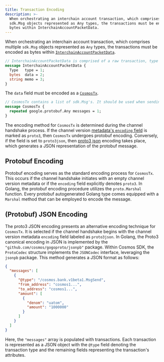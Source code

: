 ```yaml
---
title: Transaction Encoding
description: >-
  When orchestrating an interchain account transaction, which comprises multiple
  sdk.Msg objects represented as Any types, the transactions must be encoded as
  bytes within InterchainAccountPacketData.
---
```


When orchestrating an interchain account transaction, which comprises multiple `sdk.Msg` objects represented as `Any` types, the transactions must be encoded as bytes within [`InterchainAccountPacketData`](https://github.com/cosmos/ibc-go/blob/v7.2.0/proto/ibc/applications/interchain_accounts/v1/packet.proto#L21-L26).

```protobuf
// InterchainAccountPacketData is comprised of a raw transaction, type of transaction and optional memo field.
message InterchainAccountPacketData {
  Type   type = 1;
  bytes  data = 2;
  string memo = 3;
}
```

The `data` field must be encoded as a [`CosmosTx`](https://github.com/cosmos/ibc-go/blob/v7.2.0/proto/ibc/applications/interchain_accounts/v1/packet.proto#L28-L31).

```protobuf
// CosmosTx contains a list of sdk.Msg's. It should be used when sending transactions to an SDK host chain.
message CosmosTx {
  repeated google.protobuf.Any messages = 1;
}
```

The encoding method for `CosmosTx` is determined during the channel handshake process. If the channel version [metadata's `encoding` field](https://github.com/cosmos/ibc-go/blob/v7.2.0/proto/ibc/applications/interchain_accounts/v1/metadata.proto#L22) is marked as `proto3`, then `CosmosTx` undergoes protobuf encoding. Conversely, if the field is set to `proto3json`, then [proto3 json](https://protobuf.dev/programming-guides/proto3/#json) encoding takes place, which generates a JSON representation of the protobuf message.

## Protobuf Encoding

Protobuf encoding serves as the standard encoding process for `CosmosTx`. This occurs if the channel handshake initiates with an empty channel version metadata or if the `encoding` field explicitly denotes `proto3`. In Golang, the protobuf encoding procedure utilizes the `proto.Marshal` function. Every protobuf autogenerated Golang type comes equipped with a `Marshal` method that can be employed to encode the message.

## (Protobuf) JSON Encoding

The proto3 JSON encoding presents an alternative encoding technique for `CosmosTx`. It is selected if the channel handshake begins with the channel version metadata `encoding` field labeled as `proto3json`. In Golang, the Proto3 canonical encoding in JSON is implemented by the `"github.com/cosmos/gogoproto/jsonpb"` package. Within Cosmos SDK, the `ProtoCodec` structure implements the `JSONCodec` interface, leveraging the `jsonpb` package. This method generates a JSON format as follows:

```json expandable
{
  "messages": [
    {
      "@type": "/cosmos.bank.v1beta1.MsgSend",
      "from_address": "cosmos1...",
      "to_address": "cosmos1...",
      "amount": [
        {
          "denom": "uatom",
          "amount": "1000000"
        }
      ]
    }
  ]
}
```

Here, the `"messages"` array is populated with transactions. Each transaction is represented as a JSON object with the `@type` field denoting the transaction type and the remaining fields representing the transaction's attributes.
